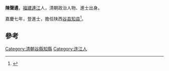 '''陳聲遹'''，[[福建|福建]][[連江|連江]]人，清朝政治人物、進士出身。

嘉慶七年，登進士，擔任陕西[[谷县|谷县]][[知县|知县]]<ref>{{cite news|title=《连江县志》 第一节　历代进士表|url=http://www.fzdqw.com/showtext.asp?ToBook=1113&index=2442|accessdate=2013-09-02|newspaper=福州地情網|deadurl=yes|archiveurl=https://archive.is/20130903013436/http://www.fzdqw.com/showtext.asp?ToBook=1113&index=2442|archivedate=2013-09-03}}</ref>。

==參考==
{{reflist}}
{{清朝人物小作品}}
{{嘉慶七年壬戌科殿試金榜}}
[[Category:清朝谷縣知縣|Category:清朝谷縣知縣]]
[[Category:连江人|Category:连江人]]